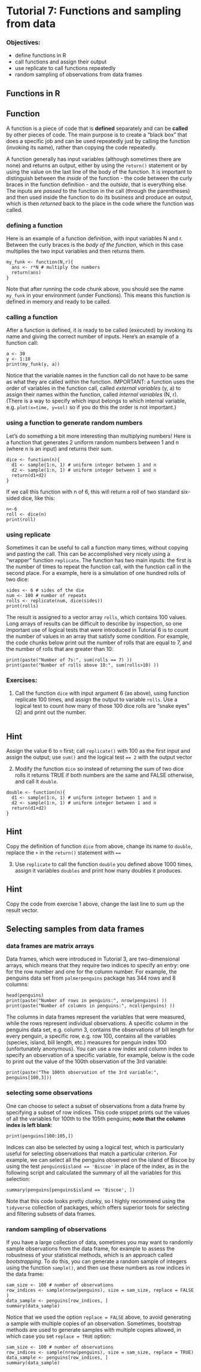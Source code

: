 # Tutorial 7: Functions and sampling from data {.unnumbered}

### Objectives:

-   define functions in R
-   call functions and assign their output
-   use replicate to call functions repeatedly
-   random sampling of observations from data frames

## Functions in R

::: callout-tip
## Function
A function is a piece of code that is **defined** separately and can be **called** by other pieces of code. The main purpose is to create a "black box" that does a specific job and can be used repeatedly just by calling the function (invoking its name), rather than copying the code repeatedly.
:::

A function generally has input variables (although sometimes there are none) and returns an output, either by using the `return()` statement or by using the value on the last line of the body of the function. It is important to distinguish between the *inside* of the function - the code between the curly braces in the function definition - and the *outside*, that is everything else. The inputs are *passed* to the function in the call (through the parentheses) and then used inside the function to do its business and produce an output, which is then *returned* back to the place in the code where the function was called.

### defining a function

Here is an example of a function definition, with input variables N and r. Between the curly braces is the *body of the function*, which in this case multiplies the two input variables and then returns them.

```webr-r
my_funk <- function(N,r){ 
  ans <- r*N # multiply the numbers
  return(ans)
}
```

Note that after running the code chunk above, you should see the name `my_funk` in your environment (under Functions). This means this function is defined in memory and ready to be called.

### calling a function

After a function is defined, it is ready to be called (executed) by invoking its name and giving the correct number of inputs. Here's an example of a function call:

```webr-r
a <- 30
y <- 1:10
print(my_funk(y, a))
```

Notice that the variable names in the function call do not have to be same as what they are called within the function. IMPORTANT: a function uses the order of variables in the function call, called *external variables* (y, a) to assign their names within the function, called *internal variables* (N, r). (There is a way to specify which input belongs to which internal variable, e.g. `plot(x=time, y=sol)` so if you do this the order is not important.)

### using a function to generate random numbers

Let's do something a bit more interesting than multiplying numbers! Here is a function that generates 2 uniform random numbers between 1 and n (where n is an input) and returns their sum.

```webr-r
dice <- function(n){ 
  d1 <- sample(1:n, 1) # uniform integer between 1 and n
  d2 <- sample(1:n, 1) # uniform integer between 1 and n
  return(d1+d2)
}
```

If we call this function with n of 6, this will return a roll of two standard six-sided dice, like this:

```webr-r
n<-6
roll <- dice(n)
print(roll)
```

### using replicate

Sometimes it can be useful to call a function many times, without copying and pasting the call. This can be accomplished very nicely using a "wrapper" function `replicate`. The function has two main inputs: the first is the number of times to repeat the function call, with the function call in the second place. For a example, here is a simulation of one hundred rolls of two dice:

```webr-r
sides <- 6 # sides of the die
num <- 100 # number of repeats
rolls <- replicate(num, dice(sides))
print(rolls)
```

The result is assigned to a vector array `rolls`, which contains 100 values. Long arrays of results can be difficult to describe by inspection, so one important use of logical tests that were introduced in Tutorial 6 is to count the number of values in an array that satisfy some condition. For example, the code chunks below print out the number of rolls that are equal to 7, and the number of rolls that are greater than 10:

```webr-r
print(paste("Number of 7s:", sum(rolls == 7) ))
print(paste("Number of rolls above 10:", sum(rolls>10) ))  
```

### Exercises:

1.  Call the function `dice` with input argument 6 (as above), using function replicate 100 times, and assign the output to variable `rolls`. Use a logical test to count how many of those 100 dice rolls are "snake eyes" (2) and print out the number.

```webr-r

```


::: {.callout-caution collapse="true"}
## Hint
Assign the value 6 to `n` first; call `replicate()` with 100 as the first input and assign the output; use `sum()` and the logical test `== 2` with the output vector
:::

2.  Modify the function `dice` so instead of returning the sum of two dice rolls it returns TRUE if both numbers are the same and FALSE otherwise, and call it `double`.

```webr-r
double <- function(n){ 
  d1 <- sample(1:n, 1) # uniform integer between 1 and n
  d2 <- sample(1:n, 1) # uniform integer between 1 and n
  return(d1+d2)
}
```


::: {.callout-caution collapse="true"}
## Hint
Copy the definition of function `dice` from above, change its name to `double`, replace the `+` in the `return()` statement with `==`
:::

3.  Use `replicate` to call the function `double` you defined above 1000 times, assign it variables `doubles` and print how many doubles it produces.

::: {.callout-caution collapse="true"}
## Hint
Copy the code from exercise 1 above, change the last line to sum up the result vector.
:::

## Selecting samples from data frames

### data frames are matrix arrays

Data frames, which were introduced in Tutorial 3, are two-dimensional arrays, which means that they require two indices to specify an entry: one for the row number and one for the column number. For example, the penguins data set from `palmerpenguins` package has 344 rows and 8 columns:

```webr-r
head(penguins)
print(paste("Number of rows in penguins:", nrow(penguins) ))
print(paste("Number of columns in penguins:", ncol(penguins) ))  
```

The columns in data frames represent the variables that were measured, while the rows represent individual observations. A specific column in the penguins data set, e.g. column 3, contains the observations of bill length for every penguin, a specific row, e.g. row 100, contains all the variables (species, island, bill length, etc.) measures for penguin index 100 (unfortunately anonymous). You can use a row index and column index to specify an observation of a specific variable, for example, below is the code to print out the value of the 100th observation of the 3rd variable:

```webr-r
print(paste("The 100th observation of the 3rd variable:", penguins[100,3]))
```

### selecting some observations

One can choose to select a subset of observations from a data frame by specifying a subset of row indices. This code snippet prints out the values of all the variables for 100th to the 105th penguins; **note that the column index is left blank**:

```webr-r
print(penguins[100:105,])
```

Indices can also be selected by using a logical test, which is particularly useful for selecting observations that match a particular criterion. For example, we can select all the penguins observed on the island of Biscoe by using the test `penguins$island == 'Biscoe'` in place of the index, as in the following script and calculated the summary of all the variables for this selection:

```webr-r
summary(penguins[penguins$island == 'Biscoe', ])
```

Note that this code looks pretty clunky, so I highly recommend using the `tidyverse` collection of packages, which offers superior tools for selecting and filtering subsets of data frames.

### random sampling of observations

If you have a large collection of data, sometimes you may want to randomly sample observations from the data frame, for example to assess the robustness of your statistical methods, which is an approach called *bootstrapping*. To do this, you can generate a random sample of integers using the function `sample()`, and then use these numbers as row indices in the data frame:

```webr-r
sam_size <- 100 # number of observations
row_indices <- sample(nrow(penguins), size = sam_size, replace = FALSE )
data_sample <- penguins[row_indices, ]
summary(data_sample)
```

Notice that we used the option `replace = FALSE` above, to avoid generating a sample with multiple copies of an observation. Sometimes, bootstrap methods are used to generate samples with multiple copies allowed, in which case you set `replace = TRUE` option:

```webr-r
sam_size <- 100 # number of observations
row_indices <- sample(nrow(penguins), size = sam_size, replace = TRUE)
data_sample <- penguins[row_indices, ]
summary(data_sample)
```
